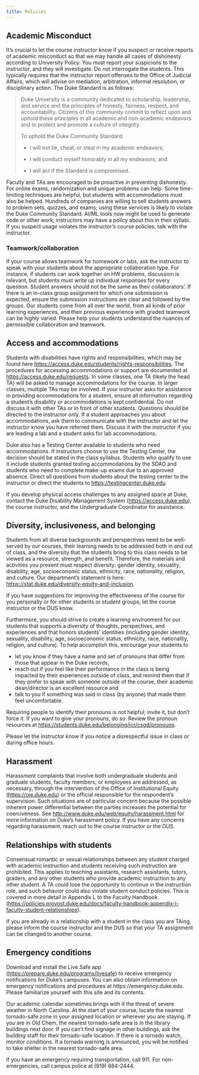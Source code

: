 ```yaml
---
title: Policies
---
```


## Academic Misconduct

It's crucial to let the course instructor know if you suspect or receive reports of academic misconduct so that we may handle all cases of dishonesty according to University Policy.
You must report your suspicions to the instructor, and they will investigate.
Do not interrogate the students.
This typically requires that the instructor report offenses to the Office of Judicial Affairs, which will advise on mediation, arbitration, informal resolution, or disciplinary action.
The Duke Standard is as follows:

> Duke University is a community dedicated to scholarship, leadership, and service and the principles of honesty, fairness, respect, and accountability.
> Citizens of this community commit to reflect upon and uphold these principles in all academic and non-academic endeavors and to protect and promote a culture of integrity.
>
> To uphold the Duke Community Standard:
>
> -   I will not lie, cheat, or steal in my academic endeavors;
>
> -   I will conduct myself honorably in all my endeavors; and
>
> -   I will act if the Standard is compromised.

Faculty and TAs are encouraged to be proactive in preventing dishonesty.
For online exams, randomization and unique problems can help.
Some time-limiting techniques are helpful, but students with accommodations must also be helped.
Hundreds of companies are willing to sell students answers to problem sets, quizzes, and exams; using these services is likely to violate the Duke Community Standard.
AI/ML tools now might be used to generate code or other work; instructors may have a policy about this in their syllabi.
If you suspect usage violates the instructor's course policies, talk with the instructor.

### Teamwork/collaboration

If your course allows teamwork for homework or labs, ask the instructor to speak with your students about the appropriate collaboration type.
For instance, if students can work together on HW problems, discussion is relevant, but students must write up individual responses for every question.
Student answers should not be the same as their collaborators'.
If there is an in-class group assignment for which one submission is expected, ensure the submission instructions are clear and followed by the groups.
Our students come from all over the world, from all kinds of prior learning experiences, and their previous experience with graded teamwork can be highly varied.
Please help your students understand the nuances of permissible collaboration and teamwork.

## Access and accommodations

Students with disabilities have rights and responsibilities, which may be found here <https://access.duke.edu/students/rights-responsibilities>.
The procedures for accessing accommodations or support are documented at <https://access.duke.edu/requests>.
In some classes, one TA (likely the head TA) will be asked to manage accommodations for the course.
In larger classes, multiple TAs may be involved.
If your instructor asks for assistance in providing accommodations for a student, ensure all information regarding a student's disability or accommodations is kept confidential.
Do not discuss it with other TAs or in front of other students.
Questions should be directed to the instructor only.
If a student approaches you about accommodations, ask them to communicate with the instructor and let the instructor know you have referred them.
Discuss it with the instructor if you are leading a lab and a student asks for lab accommodations.

Duke also has a Testing Center available to students who need accommodations.
If instructors choose to use the Testing Center, the decision should be stated in the class syllabus.
Students who qualify to use it include students granted testing accommodations by the SDAO and students who need to complete make-up exams due to an approved absence.
Direct all questions from students about the testing center to the instructor or direct the students to [https://testingcenter.duke.edu](https://testingcenter.duke.edu/).

If you develop physical access challenges to any assigned space at Duke, contact the Duke Disability Management System ([https://access.duke.edu](https://access.duke.edu/)), the course instructor, and the Undergraduate Coordinator for assistance.

## Diversity, inclusiveness, and belonging

Students from all diverse backgrounds and perspectives need to be well-served by our courses, their learning needs to be addressed both in and out of class, and the diversity that the students bring to this class needs to be viewed as a resource, strength, and benefit.
Therefore, the materials and activities you present must respect diversity: gender identity, sexuality, disability, age, socioeconomic status, ethnicity, race, nationality, religion, and culture.
Our department's statement is here: <https://stat.duke.edu/diversity-equity-and-inclusion>.

If you have suggestions for improving the effectiveness of the course for you personally or for other students or student groups, let the course instructor or the DUS know.

Furthermore, you should strive to create a learning environment for our students that supports a diversity of thoughts, perspectives, and experiences and that honors students' identities (including gender identity, sexuality, disability, age, socioeconomic status, ethnicity, race, nationality, religion, and culture).
To help accomplish this, encourage your students to

-   let you know if they have a name and set of pronouns that differ from those that appear in the Duke records,
-   reach out if you feel like their performance in the class is being impacted by their experiences outside of class, and remind them that if they prefer to speak with someone outside of the course, their academic dean/director is an excellent resource and
-   talk to you if something was said in class (by anyone) that made them feel uncomfortable.

Requiring people to identify their pronouns is not helpful; invite it, but don't force it.
If you want to give your pronouns, do so.
Review the pronoun resources at [https://students.duke.edu/belonging/icr/csgd/pronouns](https://students.duke.edu/belonging/icr/csgd/pronouns/){.uri}.

Please let the instructor know if you notice a disrespectful issue in class or during office hours.

## Harassment

Harassment complaints that involve both undergraduate students and graduate students, faculty members, or employees are addressed, as necessary, through the intervention of the Office of Institutional Equity ([https://oie.duke.edu](https://oie.duke.edu/)) or the official responsible for the respondent's supervision.
Such situations are of particular concern because the possible inherent power differential between the parties increases the potential for coerciveness.
See <http://www.duke.edu/web/equity/harassment.html> for more information on Duke's harassment policy.
If you have any concerns regarding harassment, reach out to the course instructor or the DUS.

## Relationships with students

Consensual romantic or sexual relationships between any student charged with academic instruction and students receiving such instruction are prohibited.
This applies to teaching assistants, research assistants, tutors, graders, and any other students who provide academic instruction to any other student.
A TA could lose the opportunity to continue in the instruction role, and such behavior could also violate student conduct policies.
This is covered in more detail in Appendix L to the Faculty Handbook (<https://policies.provost.duke.edu/docs/faculty-handbook-appendix-l-faculty-student-relationships>).

If you are already in a relationship with a student in the class you are TAing, please inform the course instructor and the DUS so that your TA assignment can be changed to another course.

## Emergency conditions

Download and install the Live Safe app (<https://prepare.duke.edu/programs/livesafe>) to receive emergency notifications for Duke's campuses.
You can also obtain information on emergency notifications and procedures at https://emergency.duke.edu.
Please familiarize yourself with this site and its contents.

Our academic calendar sometimes brings with it the threat of severe weather in North Carolina.
At the start of your course, locate the nearest tornado-safe zone in your assigned location or wherever you are staying.
If you are in Old Chem, the nearest tornado-safe area is in the library buildings next door.
If you can't find signage in other buildings, ask the building staff for their tornado-safe location.
If there is a tornado watch, monitor conditions.
If a tornado warning is announced, you will be notified to take shelter in the nearest tornado-safe area.

If you have an emergency requiring transportation, call 911.
For non-emergencies, call campus police at (919) 684-2444.